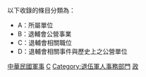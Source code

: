 {{Catnav|頁面分類|各種主題的頁面分類|按國家分類|各國政治|各國政府|中華民國政府機構}}
{{Catnav|頁面分類|各種主題的頁面分類|按國家分類|各國政治|中華民國政治|中華民國政府機構}}
{{catmore|中華民國國軍退除役官兵輔導委員會}}
{{commons category|Veterans Affairs Council}}

以下收錄的條目分類為：
*A：所屬單位
*B：退輔會公營事業
*C：退輔會相關職位
*D：退輔會相關事件與歷史上之公營單位

[[Category:中華民國軍事|]]
[[Category:中華民國中央行政機關|C]]
[[Category:退伍軍人事務部門|Category:退伍軍人事務部門]]
[[Category:委員會_(中華民國中央政府)|政]]